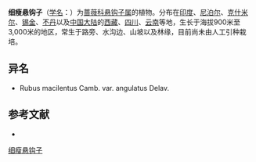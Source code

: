 {{Speciesbox
| name = 细瘦悬钩子
| status = 
| status_system = 
| image =
| genus = Rubus
| species = macilentus
| authority = Camb.
| subdivision_ranks =[[变种|变种]]
| subdivision =
* 细瘦悬钩子 ''R. m.'' var. ''macilentus''
* [[棱枝细瘦悬钩子|棱枝细瘦悬钩子]] ''R. m.'' var. ''angulatus''
}}

'''细瘦悬钩子'''（[[学名|学名]]：{{lang|la|''Rubus macilentus''}}）为[[蔷薇科|蔷薇科]][[悬钩子属|悬钩子属]]的植物。分布在[[印度|印度]]、[[尼泊尔|尼泊尔]]、[[克什米尔|克什米尔]]、[[锡金|锡金]]、[[不丹|不丹]]以及[[中国大陆|中国大陆]]的[[西藏|西藏]]、[[四川|四川]]、[[云南|云南]]等地，生长于海拔900米至3,000米的地区，常生于路旁、水沟边、山坡以及林缘，目前尚未由人工引种栽培。

== 异名 ==
* Rubus macilentus Camb. var. angulatus Delav.

== 参考文献 ==
<div class="references-small">
* {{cite web| url =http://www.bioinfo.cn/db05/KmzwSpecies.php?action=view&id=19304| title =细瘦悬钩子（原变种）| work =《中国高等植物数据库全库》| publisher =中国科学院微生物研究所| author =昆明植物研究所| accessdate =2009-02-25| deadurl =yes| archiveurl =https://web.archive.org/web/20160305041349/http://www.bioinfo.cn/db05/KmzwSpecies.php?action=view&id=19304| archivedate =2016-03-05}}
</div>
{{Taxonbar|from=Q15228605}}

[[Category:悬钩子属|细瘦悬钩子]]


{{植物小作品}}
